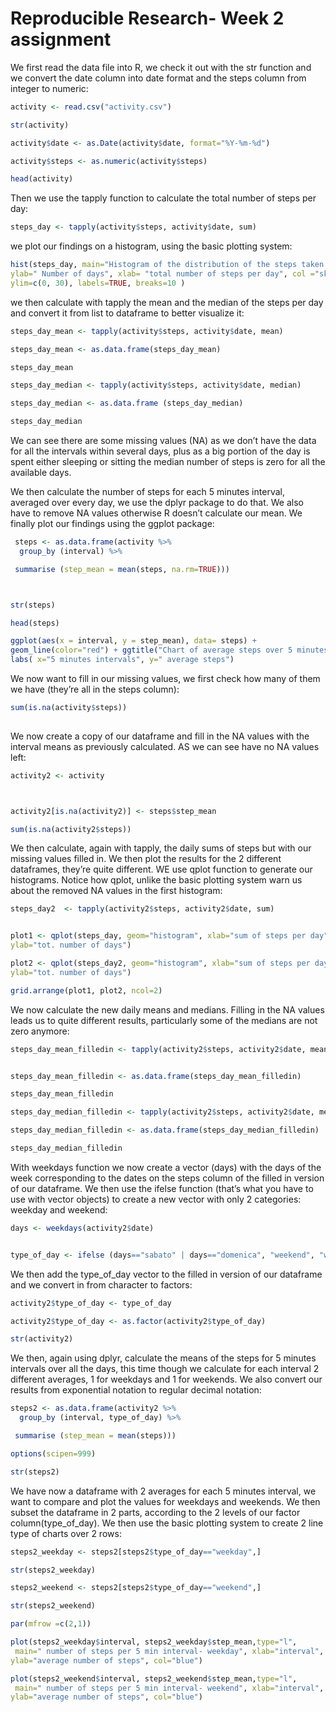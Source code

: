 
# Reproducible Research- Week 2 assignment

We first read the data file into R, we check it out with the str function
and we convert the date column into date format and the steps column
from integer to numeric:

```{r firstchunk}





activity <- read.csv("activity.csv")

str(activity)

activity$date <- as.Date(activity$date, format="%Y-%m-%d")

activity$steps <- as.numeric(activity$steps)

head(activity)

```

Then we use the tapply function to calculate the total number of steps per day:


```{r secondchunk}
steps_day <- tapply(activity$steps, activity$date, sum)

```

we plot our findings on a histogram, using the basic plotting system:

```{r thirdchunk}

hist(steps_day, main="Histogram of the distribution of the steps taken per day", 
ylab=" Number of days", xlab= "total number of steps per day", col ="skyblue4", 
ylim=c(0, 30), labels=TRUE, breaks=10 )


```

we then calculate with tapply the mean and the median of the steps per day and convert it from list to dataframe to better visualize it:


```{r fourthchunk}
steps_day_mean <- tapply(activity$steps, activity$date, mean)

steps_day_mean <- as.data.frame(steps_day_mean)

steps_day_mean

steps_day_median <- tapply(activity$steps, activity$date, median)

steps_day_median <- as.data.frame (steps_day_median)

steps_day_median

```


We can see there are some missing values (NA) as we don't have the data for 
all the intervals within several days, plus as a big portion of the day is spent either sleeping or sitting the median number of steps is zero for all the available days.

We then calculate the number of steps for each 5 minutes interval, averaged over every day, we use the dplyr package to do that. We also have to remove NA values otherwise R doesn't calculate our mean. We finally plot our findings using the ggplot package: 


```{r fifthchunk}

 steps <- as.data.frame(activity %>%
  group_by (interval) %>%

 summarise (step_mean = mean(steps, na.rm=TRUE)))



str(steps)

head(steps)

ggplot(aes(x = interval, y = step_mean), data= steps) + 
geom_line(color="red") + ggtitle("Chart of average steps over 5 minutes interval")+
labs( x="5 minutes intervals", y=" average steps")

```


We now want to fill in our missing values, we first check how many of them we have (they're all in the steps column):

```{r sixthchunk}

sum(is.na(activity$steps))
    
```

We now create a copy of our dataframe and fill in the NA values with the interval means as previously calculated. AS we can see have no NA values left:

```{r seventhchunk}

activity2 <- activity 



activity2[is.na(activity2)] <- steps$step_mean 

sum(is.na(activity2$steps))

```

We then calculate, again with tapply, the daily sums of steps but with our missing values filled in. We then plot the results for the 2 different dataframes, they're quite different. WE use qplot function to generate our histograms. Notice how qplot, unlike the basic plotting system warn us about the removed NA values in the first histogram:


```{r eightchunk}
steps_day2  <- tapply(activity2$steps, activity2$date, sum)


plot1 <- qplot(steps_day, geom="histogram", xlab="sum of steps per day",
ylab="tot. number of days")

plot2 <- qplot(steps_day2, geom="histogram", xlab="sum of steps per day",
ylab="tot. number of days")

grid.arrange(plot1, plot2, ncol=2)

```


We now calculate the new daily means and medians. Filling in the NA values leads us to quite different results, particularly some of the medians are not zero anymore:

```{r ninethchunk}


steps_day_mean_filledin <- tapply(activity2$steps, activity2$date, mean)


steps_day_mean_filledin <- as.data.frame(steps_day_mean_filledin)

steps_day_mean_filledin

steps_day_median_filledin <- tapply(activity2$steps, activity2$date, median)

steps_day_median_filledin <- as.data.frame(steps_day_median_filledin)

steps_day_median_filledin

```

With weekdays function we now create a vector (days) with the days of the week corresponding to the dates on the steps column of the filled in version of our dataframe. We then use the ifelse function (that's what you have to use with vector objects) to create a new vector with only 2 categories: weekday and weekend:


```{r tenthchunk}
days <- weekdays(activity2$date)


type_of_day <- ifelse (days=="sabato" | days=="domenica", "weekend", "weekday")

```


We then add the type_of_day vector to the filled in version of our dataframe and we convert in from character to factors:


```{r eleventhchunk}

activity2$type_of_day <- type_of_day

activity2$type_of_day <- as.factor(activity2$type_of_day)

str(activity2)

```


We then, again using dplyr, calculate the means of the steps for 5 minutes intervals over all the days, this time though we calculate for each interval 2 different averages, 1 for weekdays and 1 for weekends. We also convert our results from exponential notation to regular decimal notation:


```{r twelvethchunk}

steps2 <- as.data.frame(activity2 %>%
  group_by (interval, type_of_day) %>%

 summarise (step_mean = mean(steps)))

options(scipen=999)

str(steps2)

```

We have now a dataframe with 2 averages for each 5 minutes interval, we want to compare and plot the values for weekdays and weekends. We then subset the dataframe in 2 parts, according to the 2 levels of our factor column(type_of_day). We then use the basic plotting system to create 2 line type of charts over 2 rows:



```{r }
steps2_weekday <- steps2[steps2$type_of_day=="weekday",]

str(steps2_weekday)

steps2_weekend <- steps2[steps2$type_of_day=="weekend",]

str(steps2_weekend)

par(mfrow =c(2,1))

plot(steps2_weekday$interval, steps2_weekday$step_mean,type="l",
 main=" number of steps per 5 min interval- weekday", xlab="interval",
ylab="average number of steps", col="blue")

plot(steps2_weekend$interval, steps2_weekend$step_mean,type="l",
 main=" number of steps per 5 min interval- weekend", xlab="interval",
ylab="average number of steps", col="blue")

```



